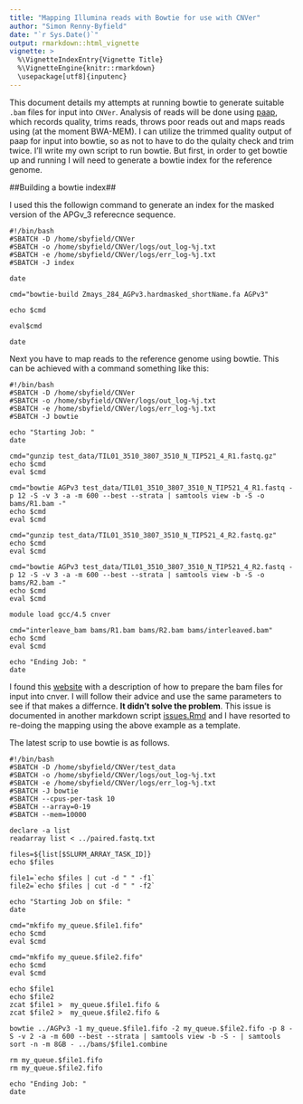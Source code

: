 ```yaml
---
title: "Mapping Illumina reads with Bowtie for use with CNVer"
author: "Simon Renny-Byfield"
date: "`r Sys.Date()`"
output: rmarkdown::html_vignette
vignette: >
  %\VignetteIndexEntry{Vignette Title}
  %\VignetteEngine{knitr::rmarkdown}
  \usepackage[utf8]{inputenc}
---
```


This document details my attempts at running bowtie to generate suitable `.bam` files for input into `CNVer`. Analysis of reads will be done using [paap](https://github.com/RILAB/paap), which records quality, trims reads, throws poor reads out and maps reads using (at the moment BWA-MEM). I can utilize the trimmed quality output of paap for input into bowtie, so as not to have to do the qulaity check and trim twice. I'll write my own script to run bowtie. But first, in order to get bowtie up and running I will need to generate a bowtie index for the reference genome.

##Building a bowtie index##

I used this the followign command to generate an index for the masked version of the APGv_3 referecnce sequence.

```
#!/bin/bash
#SBATCH -D /home/sbyfield/CNVer
#SBATCH -o /home/sbyfield/CNVer/logs/out_log-%j.txt
#SBATCH -e /home/sbyfield/CNVer/logs/err_log-%j.txt
#SBATCH -J index

date

cmd="bowtie-build Zmays_284_AGPv3.hardmasked_shortName.fa AGPv3"

echo $cmd

eval$cmd

date
```

Next you have to map reads to the reference genome using bowtie. This can be achieved with a command something like this:

```
#!/bin/bash
#SBATCH -D /home/sbyfield/CNVer
#SBATCH -o /home/sbyfield/CNVer/logs/out_log-%j.txt
#SBATCH -e /home/sbyfield/CNVer/logs/err_log-%j.txt
#SBATCH -J bowtie

echo "Starting Job: "
date

cmd="gunzip test_data/TIL01_3510_3807_3510_N_TIP521_4_R1.fastq.gz"
echo $cmd
eval $cmd

cmd="bowtie AGPv3 test_data/TIL01_3510_3807_3510_N_TIP521_4_R1.fastq -p 12 -S -v 3 -a -m 600 --best --strata | samtools view -b -S -o bams/R1.bam -"
echo $cmd
eval $cmd

cmd="gunzip test_data/TIL01_3510_3807_3510_N_TIP521_4_R2.fastq.gz"
echo $cmd
eval $cmd

cmd="bowtie AGPv3 test_data/TIL01_3510_3807_3510_N_TIP521_4_R2.fastq -p 12 -S -v 3 -a -m 600 --best --strata | samtools view -b -S -o bams/R2.bam -"
echo $cmd
eval $cmd

module load gcc/4.5 cnver

cmd="interleave_bam bams/R1.bam bams/R2.bam bams/interleaved.bam"
echo $cmd
eval $cmd

echo "Ending Job: "
date
```

I found this [website](http://moo.nac.uci.edu/~hjm/cnver_bduc_howto.html#_step_4_convert_sort_bowtie_output_to_be_compatible_with_cnver) with a description of how to prepare the bam files for input into cnver. I will follow their advice and use the same parameters to see if that makes a differnce. **It didn't solve the problem**. This issue is documented in another markdown script [issues.Rmd](https://github.com/XLEvolutionist/CNVer/blob/master/issues.Rmd) and I have resorted to re-doing the mapping using the above example as a template.

The latest scrip to use bowtie is as follows.

```
#!/bin/bash
#SBATCH -D /home/sbyfield/CNVer/test_data
#SBATCH -o /home/sbyfield/CNVer/logs/out_log-%j.txt
#SBATCH -e /home/sbyfield/CNVer/logs/err_log-%j.txt
#SBATCH -J bowtie
#SBATCH --cpus-per-task 10
#SBATCH --array=0-19
#SBATCH --mem=10000

declare -a list
readarray list < ../paired.fastq.txt

files=${list[$SLURM_ARRAY_TASK_ID]}
echo $files

file1=`echo $files | cut -d " " -f1`
file2=`echo $files | cut -d " " -f2`

echo "Starting Job on $file: "
date

cmd="mkfifo my_queue.$file1.fifo"
echo $cmd
eval $cmd

cmd="mkfifo my_queue.$file2.fifo"
echo $cmd
eval $cmd

echo $file1
echo $file2
zcat $file1 >  my_queue.$file1.fifo & 
zcat $file2 >  my_queue.$file2.fifo &

bowtie ../AGPv3 -1 my_queue.$file1.fifo -2 my_queue.$file2.fifo -p 8 -S -v 2 -a -m 600 --best --strata | samtools view -b -S - | samtools sort -n -m 8GB - ../bams/$file1.combine

rm my_queue.$file1.fifo
rm my_queue.$file2.fifo

echo "Ending Job: "
date
```